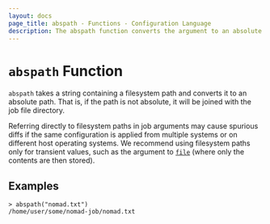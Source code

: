 ```yaml
---
layout: docs
page_title: abspath - Functions - Configuration Language
description: The abspath function converts the argument to an absolute filesystem path.
---
```


# `abspath` Function

`abspath` takes a string containing a filesystem path and converts it
to an absolute path. That is, if the path is not absolute, it will be joined
with the job file directory.

Referring directly to filesystem paths in job arguments may cause spurious
diffs if the same configuration is applied from multiple systems or on
different host operating systems. We recommend using filesystem paths only for
transient values, such as the argument to
[`file`](/docs/job-specification/hcl2/functions/file/file) (where only the contents are then
stored).

## Examples

```shell-session
> abspath("nomad.txt")
/home/user/some/nomad-job/nomad.txt
```
